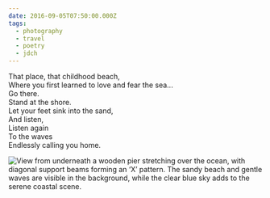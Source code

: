```yaml
---
date: 2016-09-05T07:50:00.000Z
tags:
  - photography
  - travel
  - poetry
  - jdch
---
```

That place, that childhood beach,<br/>
Where you first learned to love and fear the sea...<br/>
Go there.<br/>
Stand at the shore.<br/>
Let your feet sink into the sand,<br/>
And listen,<br/>
Listen again<br/>
To the waves<br/>
Endlessly calling you home.

![View from underneath a wooden pier stretching over the ocean, with diagonal support beams forming an ‘X’ pattern. The sandy beach and gentle waves are visible in the background, while the clear blue sky adds to the serene coastal scene.](/assets/photos/20160905-IMG_3797.jpg)
